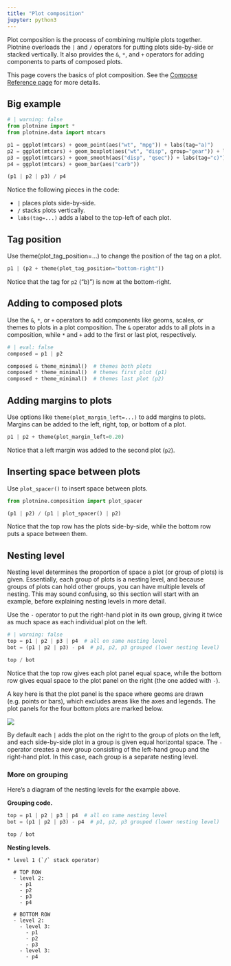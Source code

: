 ```yaml
---
title: "Plot composition"
jupyter: python3
---
```


Plot composition is the process of combining multiple plots together.
Plotnine overloads the `|` and `/` operators for putting plots side-by-side or stacked vertically. It also provides the `&`, `*`, and `+` operators for adding components to parts of composed plots.

This page covers the basics of plot composition. See the [Compose Reference page](`plotnine.composition.Compose`) for more details.

## Big example

```python
# | warning: false
from plotnine import *
from plotnine.data import mtcars

p1 = ggplot(mtcars) + geom_point(aes("wt", "mpg")) + labs(tag="a)")
p2 = ggplot(mtcars) + geom_boxplot(aes("wt", "disp", group="gear")) + labs(tag="b)")
p3 = ggplot(mtcars) + geom_smooth(aes("disp", "qsec")) + labs(tag="c)")
p4 = ggplot(mtcars) + geom_bar(aes("carb"))

(p1 | p2 | p3) / p4
```

Notice the following pieces in the code:

* `|` places plots side-by-side.
* `/` stacks plots vertically.
* `labs(tag=...)` adds a label to the top-left of each plot.

## Tag position

Use theme(plot_tag_position=...) to change the position of the tag on a plot.

```python
p1 | (p2 + theme(plot_tag_position="bottom-right"))
```

Notice that the tag for `p2` ("b)") is now at the bottom-right.

## Adding to composed plots

Use the `&`, `*`, or `+` operators to add components like geoms, scales, or themes to plots in a plot composition. The `&` operator adds to all plots in a composition, while `*` and `+` add to the first or last plot, respectively.

```python
# | eval: false
composed = p1 | p2

composed & theme_minimal()  # themes both plots
composed * theme_minimal()  # themes first plot (p1)
composed + theme_minimal()  # themes last plot (p2)
```

## Adding margins to plots

Use options like `theme(plot_margin_left=...)` to add margins to plots. Margins can be added to the left, right, top, or bottom of a plot.

```python
p1 | p2 + theme(plot_margin_left=0.20)
```

Notice that a left margin was added to the second plot (`p2`).

## Inserting space between plots

Use `plot_spacer()` to insert space between plots.

```python
from plotnine.composition import plot_spacer

(p1 | p2) / (p1 | plot_spacer() | p2)
```

Notice that the top row has the plots side-by-side, while the bottom row puts a space between them.

## Nesting level

Nesting level determines the proportion of space a plot (or group of plots) is given. Essentially, each group of plots is a nesting level, and because groups of plots can hold other groups, you can have multiple levels of nesting. This may sound confusing, so this section will start with an example, before explaining nesting levels in more detail.

Use the `-` operator to put the right-hand plot in its own group, giving it twice as much space as each individual plot on the left.


```python
# | warning: false
top = p1 | p2 | p3 | p4  # all on same nesting level
bot = (p1 | p2 | p3) - p4  # p1, p2, p3 grouped (lower nesting level)

top / bot
```

Notice that the top row gives each plot panel equal space, while the bottom row gives equal space to the plot panel on the right (the one added with `-`).

A key here is that the plot panel is the space where geoms are drawn (e.g. points or bars), which excludes areas like the axes and legends.
The plot panels for the four bottom plots are marked below.

![](./assets/plot-composition-panels.png)

By default each `|` adds the plot on the right to the group of plots on the left, and each side-by-side plot in a group is given equal horizontal space. The `-` operator creates a new group consisting of the left-hand group and the right-hand plot. In this case, each group is a separate nesting level.

### More on grouping

Here's a diagram of the nesting levels for the example above.

**Grouping code.**

```python
top = p1 | p2 | p3 | p4  # all on same nesting level
bot = (p1 | p2 | p3) - p4  # p1, p2, p3 grouped (lower nesting level)

top / bot
```

**Nesting levels.**

```
* level 1 (`/` stack operator)

  # TOP ROW
  - level 2:
    - p1
    - p2
    - p3
    - p4

  # BOTTOM ROW
  - level 2:
    - level 3:
      - p1
      - p2
      - p3
    - level 3:
      - p4
```

